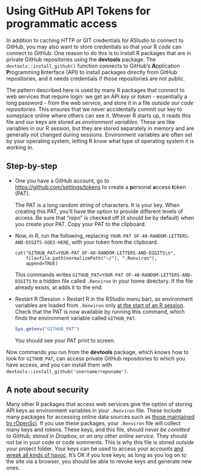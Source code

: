 # Using GitHub API Tokens for programmatic access {#api-tokens}

In addition to caching HTTP or GIT credentials for _RStudio_ to connect to
GitHub, you may also want to store credentials so that your R _code_ can connect
to GitHub.  One reason to do this is to install R packages that are in private
GitHub repositories using the **devtools** package. The `devtools::install_github()`
function connects to GitHub's **A**pplication **P**rogramming **I**interface (API) to
install packages directly from GitHub repositories, and it needs credentials
if those repositories are not public.

The pattern described here is used by many R packages that connect to web
services that require login: we get an API _key_ or _token_ - essentially a long password -
from the web service, and store it in a file _outside our code repositories_.
This ensures that we never accidentally commit our key to someplace online
where others can see it. Whever R starts up, it reads this file and our keys
are stored as _environment variables_. These are like variables in our R session,
but they are stored separately in memory and are generally not changed
during sessions.  Environment variables are often set by your operating system,
letting R know what type of operating system it is working in.

## Step-by-step

-   One you have a GitHub account, go to <https://github.com/settings/tokens> to
    create a **p**ersonal **a**ccess **t**oken (PAT). 

    The PAT is a long random string
    of characters. It is your key. When creating this PAT, you'll have the option
    to provide different levels of access.  Be sure that "repo" is checked off (it
    should be by default) when you create your PAT.  Copy your PAT to the clipboard.

-   Now, in R, run the following, replacing `YOUR-PAT OF-40-RANDOM-LETTERS-AND-DIGITS-GOES-HERE`,
    with your token from the clipboard.

    ```
    cat("GITHUB_PAT=YOUR-PAT OF-40-RANDOM-LETTERS-AND-DIGITS\n",
        file=file.path(normalizePath("~/"), ".Renviron"),
        append=TRUE)
    ```

    This commands writes `GITHUB_PAT=YOUR-PAT OF-40-RANDOM-LETTERS-AND-DIGITS` to
    a hidden file called `.Renviron` in your home directory.  If the file already
    exists, at adds it to the end.

-   Restart R (Session > Restart R in the RStudio menu bar), as environment variables
    are loaded from `.Renviron` only [at the start of an R 
    session](http://stat.ethz.ch/R-manual/R-patched/library/base/html/Startup.html).
    Check that the PAT is now available by running this command, which finds the environment variable
    called `GITHUB_PAT`.

    ```r
    Sys.getenv("GITHUB_PAT")
    ```

    You should see your PAT print to screen. 

Now commands you run from the 
**devtools** package, which knows how to look for `GITHUB_PAT`, can access private
GitHub repositories to which you have access, and you can install them with
`devtools::install_github('username/reponame')`.

## A note about security

Many other R packages that access web services give the option of storing API
keys as environment variables in your `.Renviron` file.  These include
many packages for accessing online data sources such as [those maintained by
rOpenSci](http://ropensci.org/packages/). If you use these packages, your
`.Renviron` file will collect many keys and tokens. These keys, and this file,
should _never be comitted to GitHub, stored in Dropbox, or on any other online service_.
They should not be in your code or code somments.
This is why this file is stored _outside_ your project folder. Your keys can be
used to access your accounts [and wreak all kinds of havoc](https://securosis.com/blog/my-500-cloud-security-screwup). It's OK
if you lose keys; as long as you log on to the site via a browser, you should
be able to revoke keys and generate new ones.
